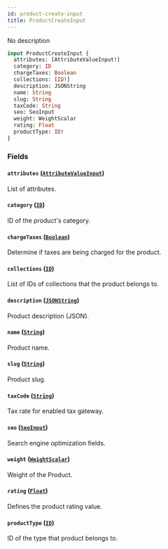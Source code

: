 ```yaml
---
id: product-create-input
title: ProductCreateInput
---
```



No description

```graphql
input ProductCreateInput {
  attributes: [AttributeValueInput!]
  category: ID
  chargeTaxes: Boolean
  collections: [ID!]
  description: JSONString
  name: String
  slug: String
  taxCode: String
  seo: SeoInput
  weight: WeightScalar
  rating: Float
  productType: ID!
}
```


### Fields

#### `attributes` ([`AttributeValueInput`](../../../developer/api-reference/inputs/attribute-value-input))

List of attributes.


#### `category` ([`ID`](../../../developer/api-reference/scalars/id))

ID of the product's category.


#### `chargeTaxes` ([`Boolean`](../../../developer/api-reference/scalars/boolean))

Determine if taxes are being charged for the product.


#### `collections` ([`ID`](../../../developer/api-reference/scalars/id))

List of IDs of collections that the product belongs to.


#### `description` ([`JSONString`](../../../developer/api-reference/scalars/jsonstring))

Product description (JSON).


#### `name` ([`String`](../../../developer/api-reference/scalars/string))

Product name.


#### `slug` ([`String`](../../../developer/api-reference/scalars/string))

Product slug.


#### `taxCode` ([`String`](../../../developer/api-reference/scalars/string))

Tax rate for enabled tax gateway.


#### `seo` ([`SeoInput`](../../../developer/api-reference/inputs/seo-input))

Search engine optimization fields.


#### `weight` ([`WeightScalar`](../../../developer/api-reference/scalars/weight-scalar))

Weight of the Product.


#### `rating` ([`Float`](../../../developer/api-reference/scalars/float))

Defines the product rating value.


#### `productType` ([`ID`](../../../developer/api-reference/scalars/id))

ID of the type that product belongs to.




